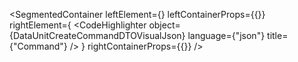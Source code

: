 
<SegmentedContainer
  leftElement={<DataUnitCreateCommandDTODesc />}
  leftContainerProps={{}}
  rightElement={
    <CodeHighlighter
      object={DataUnitCreateCommandDTOVisualJson}
      language={"json"}
      title={"Command"}
    />
  }
  rightContainerProps={{}}
/>
